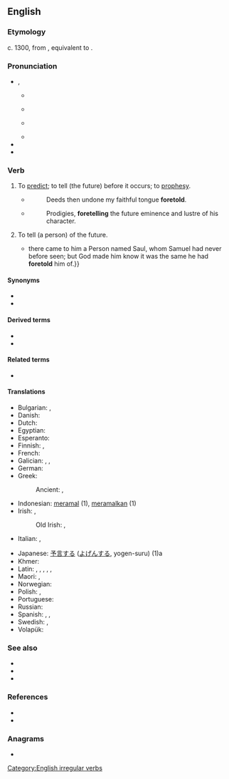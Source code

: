 ==English==

===Etymology===
c. 1300, from {{inh|en|enm|foretellen}}, equivalent to {{af|en|fore-|tell}}.

===Pronunciation===
* {{enPR|fôr-tĕlʹ}}, {{IPA|en|/fɔɹˈtɛl/}}
** {{a|AU}} {{IPA|en|[foː.ˈteɫ]}}
** {{a|RP}} {{IPA|en|[fɔː.ˈtɛɫ]}}
** {{a|US}} {{IPA|en|[fɔɹ.ˈtɛɫ]}}
** {{audio|en|en-us-foretell.ogg|Audio (US)}}
* {{rhymes|en|ɛl}}
* {{hyphenation|en|fore|tell}}

===Verb===
{{en-verb|foretells|foretelling|foretold}}

# {{lb|en|ambitransitive}} To [[predict]]; to tell (the future) before it occurs; to [[prophesy]].
#* {{rfdatek|en|Alexander Pope}}
#*: Deeds then undone my faithful tongue '''foretold'''.
#* {{rfdatek|en|C. Middleton}}
#*: Prodigies, '''foretelling''' the future eminence and lustre of his character.
# {{lb|en|transitive}} To tell (a person) of the future.
#* {{quote-book|en|year=1739|author=Edward Button|title=Rudiments of Ancient History| passage={{...}} there came to him a Person named Saul, whom Samuel had never before seen; but God made him know it was the same he had '''foretold''' him of.}}

====Synonyms====
* {{l|en|foresay}}
* {{l|en|forespeak}}

====Derived terms====
* {{l|en|foretellable}}
* {{l|en|foreteller}}

====Related terms====
* {{l|en|foretale}}

====Translations====
{{trans-top|to predict the future}}
* Bulgarian: {{t+|bg|предсказвам|sc=Cyrl}}, {{t+|bg|предричам|sc=Cyrl}}
* Danish: {{t|da|forudsige}}
* Dutch: {{t+|nl|voorspellen}}
* Egyptian: {{t-egy|sr|h=s-r-E27-A2}}
* Esperanto: {{t|eo|antaŭanonci}}
* Finnish: {{t+|fi|ennustaa}}, {{t|fi|[[nähdä]] [[ennalta]]}}
* French: {{t+|fr|prédire}}
* Galician: {{t|gl|predicir}}, {{t|gl|prever}}, {{t+|gl|adiviñar}}
* German: {{t+|de|vorhersagen}}
* Greek:
*: Ancient: {{t|grc|θεσπίζω}}, {{t|grc|προθεσπίζω}}
* Indonesian: [[ramal|meramal]] (1), [[ramal|meramalkan]] (1)
* Irish: {{t+|ga|tuar}}, {{t|ga|tairngir}}
*: Old Irish: {{t|sga|do·aurchain}}, {{t|sga|do·airngir}}
* Italian: {{t+|it|predire}}, {{t+|it|prevedere}}
{{trans-mid}}
* Japanese: [[予言]]する ([[よげん]]する, yogen-suru) (1)a
* Khmer: {{t|km|ចាប់យាម|tr=cap yiem|sc=Khmr}}
* Latin: {{t+|la|praedico}}, {{t|la|divino}}, {{t|la|praeloquor}}, {{t|la|ōminor}}, {{t+|la|cano}}, {{t|la|vaticinor}}
* Maori: {{t|mi|matakite}}, {{t|mi|poropiti}}
* Norwegian: {{t+|no|forutsi}}
* Polish: {{t+|pl|przepowiadać}}, {{t+|pl|przepowiedzieć}}
* Portuguese: {{t+|pt|prever}}
* Russian: {{t+|ru|предска́зывать}}
* Spanish: {{t+|es|predecir}}, {{t+|es|pronosticar}}, {{t+|es|vaticinar}}
* Swedish: {{t+|sv|förutspå}}, {{t+|sv|förutsäga}}
* Volapük: {{t+|vo|büosagön}}
{{trans-bottom}}

===See also===
<!-- Similar fore- terms. -->
* {{l|en|forecast}}
* {{l|en|foresee}}
* {{l|en|forewarn}}

===References===
* {{R:Century 1911}}
* {{R:Webster 1913}}

===Anagrams===
* {{anagrams|en|a=eefllort|toll-free|tollfree}}

[[Category:English irregular verbs]]